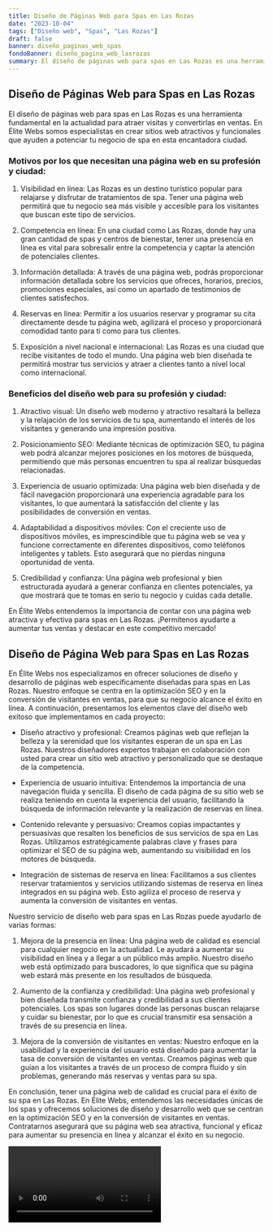 ```yaml
---
title: Diseño de Páginas Web para Spas en Las Rozas
date: "2023-10-04"
tags: ["Diseño web", "Spas", "Las Rozas"]
draft: false
banner: diseño_paginas_web_spas
fondoBanner: diseño_pagina_web_lasrozas
summary: El diseño de páginas web para spas en Las Rozas es una herramienta fundamental en la actualidad para atraer visitas y convertirlas en ventas. En Élite Webs somos especialistas en crear sitios web atractivos y funcionales que ayuden a potenciar tu negocio de spa en esta encantadora ciudad.
---
```



## Diseño de Páginas Web para Spas en Las Rozas

El diseño de páginas web para spas en Las Rozas es una herramienta fundamental en la actualidad para atraer visitas y convertirlas en ventas. En Élite Webs somos especialistas en crear sitios web atractivos y funcionales que ayuden a potenciar tu negocio de spa en esta encantadora ciudad.

### Motivos por los que necesitan una página web en su profesión y ciudad:

1. Visibilidad en línea: Las Rozas es un destino turístico popular para relajarse y disfrutar de tratamientos de spa. Tener una página web permitirá que tu negocio sea más visible y accesible para los visitantes que buscan este tipo de servicios.

2. Competencia en línea: En una ciudad como Las Rozas, donde hay una gran cantidad de spas y centros de bienestar, tener una presencia en línea es vital para sobresalir entre la competencia y captar la atención de potenciales clientes.

3. Información detallada: A través de una página web, podrás proporcionar información detallada sobre los servicios que ofreces, horarios, precios, promociones especiales, así como un apartado de testimonios de clientes satisfechos.

4. Reservas en línea: Permitir a los usuarios reservar y programar su cita directamente desde tu página web, agilizará el proceso y proporcionará comodidad tanto para ti como para tus clientes.

5. Exposición a nivel nacional e internacional: Las Rozas es una ciudad que recibe visitantes de todo el mundo. Una página web bien diseñada te permitirá mostrar tus servicios y atraer a clientes tanto a nivel local como internacional.

### Beneficios del diseño web para su profesión y ciudad:

1. Atractivo visual: Un diseño web moderno y atractivo resaltará la belleza y la relajación de los servicios de tu spa, aumentando el interés de los visitantes y generando una impresión positiva.

2. Posicionamiento SEO: Mediante técnicas de optimización SEO, tu página web podrá alcanzar mejores posiciones en los motores de búsqueda, permitiendo que más personas encuentren tu spa al realizar búsquedas relacionadas.

3. Experiencia de usuario optimizada: Una página web bien diseñada y de fácil navegación proporcionará una experiencia agradable para los visitantes, lo que aumentará la satisfacción del cliente y las posibilidades de conversión en ventas.

4. Adaptabilidad a dispositivos móviles: Con el creciente uso de dispositivos móviles, es imprescindible que tu página web se vea y funcione correctamente en diferentes dispositivos, como teléfonos inteligentes y tablets. Esto asegurará que no pierdas ninguna oportunidad de venta.

5. Credibilidad y confianza: Una página web profesional y bien estructurada ayudará a generar confianza en clientes potenciales, ya que mostrará que te tomas en serio tu negocio y cuidas cada detalle.

En Élite Webs entendemos la importancia de contar con una página web atractiva y efectiva para spas en Las Rozas. ¡Permítenos ayudarte a aumentar tus ventas y destacar en este competitivo mercado!

<GifSeo />

<Cta />

## Diseño de Página Web para Spas en Las Rozas

En Élite Webs nos especializamos en ofrecer soluciones de diseño y desarrollo de páginas web específicamente diseñadas para spas en Las Rozas. Nuestro enfoque se centra en la optimización SEO y en la conversión de visitantes en ventas, para que su negocio alcance el éxito en línea. A continuación, presentamos los elementos clave del diseño web exitoso que implementamos en cada proyecto:

- Diseño atractivo y profesional: Creamos páginas web que reflejan la belleza y la serenidad que los visitantes esperan de un spa en Las Rozas. Nuestros diseñadores expertos trabajan en colaboración con usted para crear un sitio web atractivo y personalizado que se destaque de la competencia.

- Experiencia de usuario intuitiva: Entendemos la importancia de una navegación fluida y sencilla. El diseño de cada página de su sitio web se realiza teniendo en cuenta la experiencia del usuario, facilitando la búsqueda de información relevante y la realización de reservas en línea.

- Contenido relevante y persuasivo: Creamos copias impactantes y persuasivas que resalten los beneficios de sus servicios de spa en Las Rozas. Utilizamos estratégicamente palabras clave y frases para optimizar el SEO de su página web, aumentando su visibilidad en los motores de búsqueda.

- Integración de sistemas de reserva en línea: Facilitamos a sus clientes reservar tratamientos y servicios utilizando sistemas de reserva en línea integrados en su página web. Esto agiliza el proceso de reserva y aumenta la conversión de visitantes en ventas.

Nuestro servicio de diseño web para spas en Las Rozas puede ayudarlo de varias formas:

1. Mejora de la presencia en línea: Una página web de calidad es esencial para cualquier negocio en la actualidad. Le ayudará a aumentar su visibilidad en línea y a llegar a un público más amplio. Nuestro diseño web está optimizado para buscadores, lo que significa que su página web estará más presente en los resultados de búsqueda.

2. Aumento de la confianza y credibilidad: Una página web profesional y bien diseñada transmite confianza y credibilidad a sus clientes potenciales. Los spas son lugares donde las personas buscan relajarse y cuidar su bienestar, por lo que es crucial transmitir esa sensación a través de su presencia en línea.

3. Mejora de la conversión de visitantes en ventas: Nuestro enfoque en la usabilidad y la experiencia del usuario está diseñado para aumentar la tasa de conversión de visitantes en ventas. Creamos páginas web que guían a los visitantes a través de un proceso de compra fluido y sin problemas, generando más reservas y ventas para su spa.

En conclusión, tener una página web de calidad es crucial para el éxito de su spa en Las Rozas. En Élite Webs, entendemos las necesidades únicas de los spas y ofrecemos soluciones de diseño y desarrollo web que se centran en la optimización SEO y en la conversión de visitantes en ventas. Contratarnos asegurará que su página web sea atractiva, funcional y eficaz para aumentar su presencia en línea y alcanzar el éxito en su negocio.

<Video />

<CtaBot job="Spas" city="Las Rozas" />

<Gmaps query="Las Rozas+españa+maps" />
